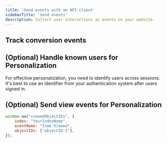 ```yaml
---
title: 'Send events with an API client'
sidebarTitle: 'Send events'
description: Collect user interactions as events on your website.
---
```



<APIIntro />


<TrackQueryid />


<TrackClickEvents />

## Track conversion events


<TrackConversionEvents />


<TrackAdditioalClickEvents />

## (Optional) Handle known users for Personalization

For effective personalization, you need to identify users across sessions.
It's best to use an identifier from your authentication system after users signed in.


<PersonalizationUserToken />

## (Optional) Send view events for Personalization


<ViewEvents />

```js JavaScript
window.aa("viewedObjectIDs", {
    index: "YourIndexName",
    eventName: "Item Viewed",
    objectIDs: ["objectID-1"],
});